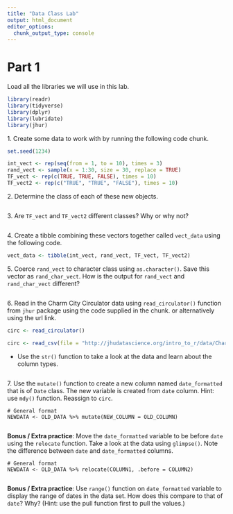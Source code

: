 ```yaml
---
title: "Data Class Lab"
output: html_document
editor_options: 
  chunk_output_type: console
---
```


# Part 1

Load all the libraries we will use in this lab. 

```r
library(readr)
library(tidyverse)
library(dplyr)
library(lubridate)
library(jhur)
```


1\. Create some data to work with by running the following code chunk.

```r
set.seed(1234)

int_vect <- rep(seq(from = 1, to = 10), times = 3)
rand_vect <- sample(x = 1:30, size = 30, replace = TRUE)
TF_vect <- rep(c(TRUE, TRUE, FALSE), times = 10)
TF_vect2 <- rep(c("TRUE", "TRUE", "FALSE"), times = 10)
```


2\. Determine the class of each of these new objects.

```r

```


3\. Are `TF_vect` and `TF_vect2` different classes? Why or why not?

```r

```


4\. Create a tibble combining these vectors together called `vect_data` using the following code.

```r
vect_data <- tibble(int_vect, rand_vect, TF_vect, TF_vect2)
```


5\. Coerce `rand_vect` to character class using `as.character()`. Save this vector as `rand_char_vect`. How is the output for `rand_vect` and `rand_char_vect` different?

```r

```



6\. Read in the Charm City Circulator data using `read_circulator()` function from `jhur` package using the code supplied in the chunk. or alternatively using the url link.

```r
circ <- read_circulator()

circ <- read_csv(file = "http://jhudatascience.org/intro_to_r/data/Charm_City_Circulator_Ridership.csv")

```

- Use the `str()` function to take a look at the data and learn about the column types.

```r


```


7\. Use the `mutate()` function to create a new column named `date_formatted` that is of `Date` class. The new variable is created from `date` column. Hint: use `mdy()` function. Reassign to `circ`.

```
# General format
NEWDATA <- OLD_DATA %>% mutate(NEW_COLUMN = OLD_COLUMN)
```

```r

```


**Bonus / Extra practice**: Move the `date_formatted` variable to be before `date` using the `relocate` function. Take a look at the data using `glimpse()`. Note the difference between `date` and `date_formatted` columns.

```
# General format
NEWDATA <- OLD_DATA %>% relocate(COLUMN1, .before = COLUMN2)
```

```r

```


**Bonus / Extra practice**: Use `range()` function on `date_formatted` variable to display the range of dates in the data set. How does this compare to that of `date`? Why? (Hint: use the pull function first to pull the values.)

```r

```
